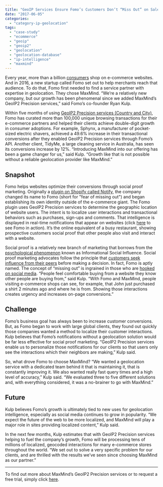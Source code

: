 ```yaml
---
title: "GeoIP Services Ensure Fomo’s Customers Don’t “Miss Out” on Sales"
date: "2017-06-05"
categories:
  - "category-ip-geolocation"
tags:
  - "case-study"
  - "ecommerce"
  - "geoip"
  - "geoip2"
  - "geolocation"
  - "geolocation-database"
  - "ip-intelligence"
  - "maxmind"
---
```


Every year, more than a billion [consumers](https://www.digitalcommerce360.com/2015/03/31/number-global-online-shoppers-will-grow-50-2018/) shop on e-commerce websites. And in 2016, a new startup called Fomo set out to help merchants reach that audience. To do that, Fomo first needed to find a service partner with expertise in geolocation. They chose MaxMind. “We’re a relatively new company, but our growth has been phenomenal since we added MaxMind’s GeoIP2 Precision services,” said Fomo’s co-founder Ryan Kulp.

Within five months of using [GeoIP2 Precision services (Country and City)](https://www.maxmind.com/en/geoip2-precision-services), Fomo has curated more than 100,000 unique browsing transactions for their e-commerce partners and helped their clients achieve double-digit growth in consumer adoptions. For example, Sphynx, a manufacturer of pocket-sized electric shavers, achieved a 49.6% increase in their transactional conversions after they enabled GeoIP2 Precision services through Fomo’s API. Another client, TidyMe, a large cleaning service in Australia, has seen its conversions increase by 12%. “Introducing MaxMind into our offering has been a game changer for us,” said Kulp. “Growth like that is not possible without a reliable geolocation provider like MaxMind.”

## Snapshot

Fomo helps websites optimize their conversions through social proof marketing. Originally a [plugin on Shopify called Notify](https://apps.shopify.com/fomo), the company changed its name to Fomo (short for "fear of missing out") and began establishing its own identity outside of the e-commerce giant. The Fomo plugin uses GeoIP2 Precision services to determine the geographic location of website users. The intent is to localize user interactions and transactional behaviors such as purchases, sign-ups and comments. That intelligence is displayed in real-time notifications that appear on websites (click [here](https://www.usefomo.com/solutions/super-sized) to see Fomo in action). It’s the online equivalent of a busy restaurant, showing prospective customers social proof that other people also visit and interact with a website.

Social proof is a relatively new branch of marketing that borrows from the [psychological phenomenon](https://en.wikipedia.org/wiki/Social_proof) known as Informational Social Influence. Social proof marketing advocates follow the principle that [customers seek influence from their peers](https://www.forbes.com/sites/miketempleman/2017/04/03/6-ways-to-integrate-social-proof-in-your-saas-marketing-strategy/#7e27d93585f8) before making a decision. In fact, Fomo is aptly named. The concept of “missing out” is ingrained in those who are [hooked on social media](https://psychcentral.com/blog/fear-of-missing-out). “People feel comfortable buying from a website they know other people are buying from,” said Kulp. “With Fomo and MaxMind, people visiting e-commerce shops can see, for example, that John just purchased a shirt 2 minutes ago and where he is from. Showing those interactions creates urgency and increases on-page conversions.”

## Challenge

Fomo’s business goal has always been to increase customer conversions. But, as Fomo began to work with large global clients, they found out quickly those companies wanted a method to localize their customer interactions. Kulp believes that Fomo’s notifications without a geolocation solution would be far less effective for social proof marketing. “GeoIP2 Precision services enable us to personalize those notifications for our clients so that users only see the interactions which their neighbors are making,” Kulp said.

So, what drove Fomo to choose MaxMind? “We wanted a geolocation service with a dedicated team behind it that is maintaining it, that is constantly improving it. We also wanted really fast query times and a high level of accuracy,” Kulp said. “We evaluated three to five different solutions and, with everything considered, it was a no-brainer to go with MaxMind.”

## Future

Kulp believes Fomo’s growth is ultimately tied to new uses for geolocation intelligence, especially as social media continues to grow in popularity. “We expect the future of the web to be more localized, and MaxMind will play a major role in sites providing localized content,” Kulp said.

In the next few months, Kulp estimates that with GeoIP2 Precision services helping to fuel the company’s growth, Fomo will be processing tens of millions of localized, geocoded interactions for many e-commerce stores throughout the world. “We set out to solve a very specific problem for our clients, and are thrilled with the results we’ve seen since choosing MaxMind as our partner.”

* * *

To find out more about MaxMind’s GeoIP2 Precision services or to request a free trial, simply click [here](https://www.maxmind.com/en/geoip2-precision-services).
